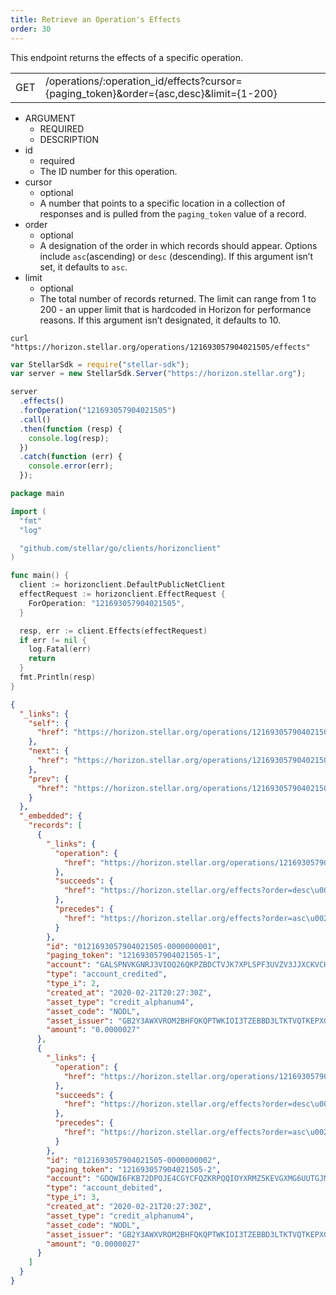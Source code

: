 ```yaml
---
title: Retrieve an Operation's Effects
order: 30
---
```



This endpoint returns the effects of a specific operation.

<Endpoint>

|  |  |
| --- | --- |
| GET | /operations/:operation_id/effects?cursor={paging_token}&order={asc,desc}&limit={1-200} |

</Endpoint>

<AttributeTable>

- ARGUMENT
  - REQUIRED
  - DESCRIPTION
- id
  - required
  - The ID number for this operation.
- cursor
  - optional
  - A number that points to a specific location in a collection of responses and is pulled from the `paging_token` value of a record.
- order
  - optional
  - A designation of the order in which records should appear. Options include `asc`(ascending) or `desc` (descending). If this argument isn’t set, it defaults to `asc`.
- limit
  - optional
  - The total number of records returned. The limit can range from 1 to 200 - an upper limit that is hardcoded in Horizon for performance reasons. If this argument isn’t designated, it defaults to 10.

</AttributeTable>

<CodeExample title="Example Request">

```curl
curl "https://horizon.stellar.org/operations/121693057904021505/effects"
```

```js
var StellarSdk = require("stellar-sdk");
var server = new StellarSdk.Server("https://horizon.stellar.org");

server
  .effects()
  .forOperation("121693057904021505")
  .call()
  .then(function (resp) {
    console.log(resp);
  })
  .catch(function (err) {
    console.error(err);
  });
```

```go
package main

import (
  "fmt"
  "log"

  "github.com/stellar/go/clients/horizonclient"
)

func main() {
  client := horizonclient.DefaultPublicNetClient
  effectRequest := horizonclient.EffectRequest {
    ForOperation: "121693057904021505",
  }

  resp, err := client.Effects(effectRequest)
  if err != nil {
    log.Fatal(err)
    return
  }
  fmt.Println(resp)
}
```

</CodeExample>

<ExampleResponse title="Example Response">

```json
{
  "_links": {
    "self": {
      "href": "https://horizon.stellar.org/operations/121693057904021505/effects?cursor=\u0026limit=10\u0026order=asc"
    },
    "next": {
      "href": "https://horizon.stellar.org/operations/121693057904021505/effects?cursor=121693057904021505-2\u0026limit=10\u0026order=asc"
    },
    "prev": {
      "href": "https://horizon.stellar.org/operations/121693057904021505/effects?cursor=121693057904021505-1\u0026limit=10\u0026order=desc"
    }
  },
  "_embedded": {
    "records": [
      {
        "_links": {
          "operation": {
            "href": "https://horizon.stellar.org/operations/121693057904021505"
          },
          "succeeds": {
            "href": "https://horizon.stellar.org/effects?order=desc\u0026cursor=121693057904021505-1"
          },
          "precedes": {
            "href": "https://horizon.stellar.org/effects?order=asc\u0026cursor=121693057904021505-1"
          }
        },
        "id": "0121693057904021505-0000000001",
        "paging_token": "121693057904021505-1",
        "account": "GALSPNVKGNRJ3VIOQ26QKPZBDCTVJK7XPLSPF3UVZV3JJXCKVCHNSPCK",
        "type": "account_credited",
        "type_i": 2,
        "created_at": "2020-02-21T20:27:30Z",
        "asset_type": "credit_alphanum4",
        "asset_code": "NODL",
        "asset_issuer": "GB2Y3AWXVROM2BHFQKQPTWKIOI3TZEBBD3LTKTVQTKEPXGOBE742NODL",
        "amount": "0.0000027"
      },
      {
        "_links": {
          "operation": {
            "href": "https://horizon.stellar.org/operations/121693057904021505"
          },
          "succeeds": {
            "href": "https://horizon.stellar.org/effects?order=desc\u0026cursor=121693057904021505-2"
          },
          "precedes": {
            "href": "https://horizon.stellar.org/effects?order=asc\u0026cursor=121693057904021505-2"
          }
        },
        "id": "0121693057904021505-0000000002",
        "paging_token": "121693057904021505-2",
        "account": "GDQWI6FKB72DPOJE4CGYCFQZKRPQQIOYXRMZ5KEVGXMG6UUTGJMBCASH",
        "type": "account_debited",
        "type_i": 3,
        "created_at": "2020-02-21T20:27:30Z",
        "asset_type": "credit_alphanum4",
        "asset_code": "NODL",
        "asset_issuer": "GB2Y3AWXVROM2BHFQKQPTWKIOI3TZEBBD3LTKTVQTKEPXGOBE742NODL",
        "amount": "0.0000027"
      }
    ]
  }
}
```

</ExampleResponse>
